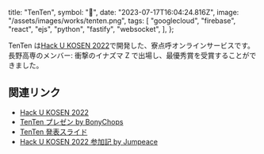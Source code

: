   title: "TenTen",
  symbol: "🐸",
  date: "2023-07-17T16:04:24.816Z",
  image: "/assets/images/works/tenten.png",
  tags: [
    "googlecloud",
    "firebase",
    "react",
    "ejs",
    "python",
    "fastify",
    "websocket",
  ],
};

TenTen は[Hack U KOSEN 2022](https://hacku.yahoo.co.jp/kosen2022/)で開発した、寮点呼オンラインサービスです。  
長野高専のメンバー: 衝撃のイナズマ Z で出場し、<span className="font-bold my-2 bg-gradient-to-r bg-clip-text text-transparent from-yellow-500 to-yellow-950">最優秀賞</span>を受賞することができました。

## 関連リンク

- [Hack U KOSEN 2022](https://hacku.yahoo.co.jp/kosen2022/)
- [TenTen プレゼン by BonyChops](https://www.youtube.com/watch?t=3408&v=VIwtxB-X24k)
- [TenTen 発表スライド](https://impact-z.github.io/nnct-tenko-prezen)
- [Hack U KOSEN 2022 参加記 by Jumpeace](https://qiita.com/Jumpeace/items/c7c2430f25e5397c7fed)
